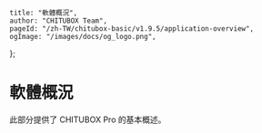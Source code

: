 	title: "軟體概況",
	author: "CHITUBOX Team",
	pageId: "/zh-TW/chitubox-basic/v1.9.5/application-overview",
	ogImage: "/images/docs/og_logo.png",
};

# 軟體概況

此部分提供了 CHITUBOX Pro 的基本概述。
